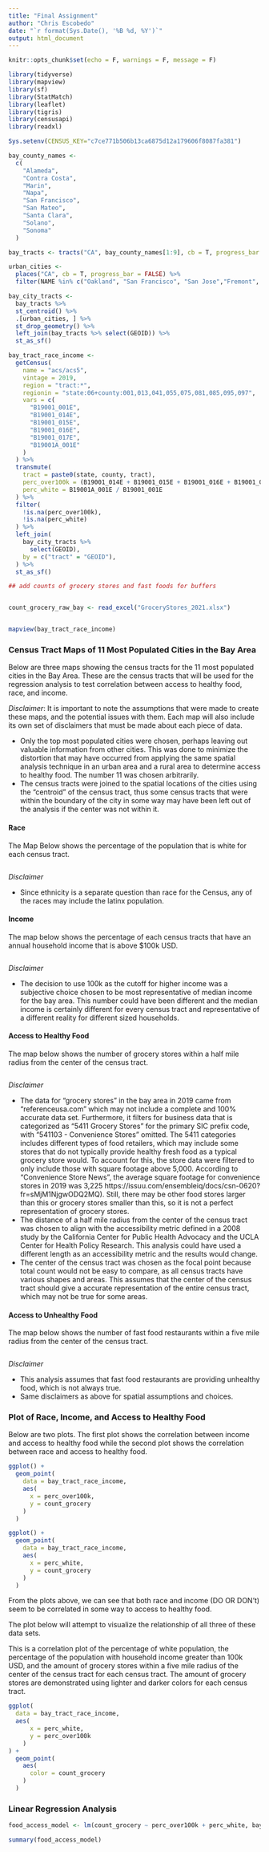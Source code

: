 ```yaml
---
title: "Final Assignment"
author: "Chris Escobedo"
date: "`r format(Sys.Date(), '%B %d, %Y')`"
output: html_document  
---
```


```r
knitr::opts_chunk$set(echo = F, warnings = F, message = F)
```

```r
library(tidyverse)
library(mapview)
library(sf)
library(StatMatch)
library(leaflet)
library(tigris)
library(censusapi)
library(readxl)

Sys.setenv(CENSUS_KEY="c7ce771b506b13ca6875d12a179606f8087fa381")
```

```r
bay_county_names <-
  c(
    "Alameda",
    "Contra Costa",
    "Marin",
    "Napa",
    "San Francisco",
    "San Mateo",
    "Santa Clara",
    "Solano",
    "Sonoma"
  )

bay_tracts <- tracts("CA", bay_county_names[1:9], cb = T, progress_bar = F) 

urban_cities <- 
  places("CA", cb = T, progress_bar = FALSE) %>% 
  filter(NAME %in% c("Oakland", "San Francisco", "San Jose","Fremont", "Santa Rosa", "Hayward", "Sunnyvale", "Santa Clara", "Vallejo", "Concord", "Berkeley"))

bay_city_tracts <-
  bay_tracts %>% 
  st_centroid() %>% 
  .[urban_cities, ] %>% 
  st_drop_geometry() %>% 
  left_join(bay_tracts %>% select(GEOID)) %>% 
  st_as_sf()

bay_tract_race_income <- 
  getCensus(
    name = "acs/acs5",
    vintage = 2019,
    region = "tract:*",
    regionin = "state:06+county:001,013,041,055,075,081,085,095,097",
    vars = c(
      "B19001_001E",
      "B19001_014E",
      "B19001_015E",
      "B19001_016E",
      "B19001_017E",
      "B19001A_001E"
    )
  ) %>% 
  transmute(
    tract = paste0(state, county, tract),
    perc_over100k = (B19001_014E + B19001_015E + B19001_016E + B19001_017E) / B19001_001E,
    perc_white = B19001A_001E / B19001_001E
  ) %>% 
  filter(
    !is.na(perc_over100k),
    !is.na(perc_white)
  ) %>% 
  left_join(
    bay_city_tracts %>% 
      select(GEOID),
    by = c("tract" = "GEOID"),
  ) %>% 
  st_as_sf()

## add counts of grocery stores and fast foods for buffers


count_grocery_raw_bay <- read_excel("GroceryStores_2021.xlsx")


mapview(bay_tract_race_income)
```

### Census Tract Maps of 11 Most Populated Cities in the Bay Area

Below are three maps showing the census tracts for the 11 most populated cities in the Bay Area. These are the census tracts that will be used for the regression analysis to test correlation between access to healthy food, race, and income.

*Disclaimer*: It is important to note the assumptions that were made to create these maps, and the potential issues with them. Each map will also include its own set of disclaimers that must be made about each piece of data.

* Only the top most populated cities were chosen, perhaps leaving out valuable information from other cities. This was done to minimize the distortion that may have occurred from applying the same spatial analysis technique in an urban area and a rural area to determine access to healthy food. The number 11 was chosen arbitrarily.
* The census tracts were joined to the spatial locations of the cities using the "centroid" of the census tract, thus some census tracts that were within the boundary of the city in some way may have been left out of the analysis if the center was not within it.


#### Race

The Map Below shows the percentage of the population that is white for each census tract.

```r

```

*Disclaimer*

* Since ethnicity is a separate question than race for the Census, any of the races may include the latinx population.

#### Income

The map below shows the percentage of each census tracts that have an annual household income that is above $100k USD. 

```r

```

*Disclaimer*

* The decision to use 100k as the cutoff for higher income was a subjective choice chosen to be most representative of median income for the bay area. This number could have been different and the median income is certainly different for every census tract and representative of a different reality for different sized households.

#### Access to Healthy Food

The map below shows the number of grocery stores within a half mile radius from the center of the census tract.

```r

```

*Disclaimer*

* The data for "grocery stores" in the bay area in 2019 came from "referenceusa.com" which may not include a complete and 100% accurate data set. Furthermore, it filters for business data that is categorized as "5411 Grocery Stores" for the primary SIC prefix code, with "541103 - Convenience Stores" omitted. The 5411 categories includes different types of food retailers, which may include some stores that do not typically provide healthy fresh food as a typical grocery store would. To account for this, the store data were filtered to only include those with square footage above 5,000. According to "Convenience Store News", the average square footage for convenience stores in 2019 was 3,225 https://issuu.com/ensembleiq/docs/csn-0620?fr=sMjM1NjgwODQ2MQ). Still, there may be other food stores larger than this or grocery stores smaller than this, so it is not a perfect representation of grocery stores. 
* The distance of a half mile radius from the center of the census tract was chosen to align with the accessibility metric defined in a 2008 study by the California Center for Public Health Advocacy and the UCLA Center for Health Policy Research. This analysis could have used a different length as an accessibility metric and the results would change.
* The center of the census tract was chosen as the focal point because total count would not be easy to compare, as all census tracts have various shapes and areas. This assumes that the center of the census tract should give a accurate representation of the entire census tract, which may not be true for some areas.

#### Access to Unhealthy Food 

The map below shows the number of fast food restaurants within a five mile radius from the center of the census tract.

```r

```

*Disclaimer*

* This analysis assumes that fast food restaurants are providing unhealthy food, which is not always true.
* Same disclaimers as above for spatial assumptions and choices.

### Plot of Race, Income, and Access to Healthy Food

Below are two plots. The first plot shows the correlation between income and access to healthy food while the second plot shows the correlation between race and access to healthy food.

```r
ggplot() +
  geom_point(
    data = bay_tract_race_income,
    aes(
      x = perc_over100k,
      y = count_grocery
    )
  )

ggplot() +
  geom_point(
    data = bay_tract_race_income,
    aes(
      x = perc_white,
      y = count_grocery
    )
  )
```

From the plots above, we can see that both race and income (DO OR DON't) seem to be correlated in some way to access to healthy food. 

The plot below will attempt to visualize the relationship of all three of these data sets.

This is a correlation plot of the percentage of white population, the percentage of the population with household income greater than 100k USD, and the amount of grocery stores within a five mile radius of the center of the census tract for each census tract. The amount of grocery stores are demonstrated using lighter and darker colors for each census tract.

```r
ggplot(
  data = bay_tract_race_income,
  aes(
      x = perc_white,
      y = perc_over100k
    )
) +
  geom_point(
    aes(
      color = count_grocery
    )
  )
```

### Linear Regression Analysis 



```r
food_access_model <- lm(count_grocery ~ perc_over100k + perc_white, bay_multiple_tract)

summary(food_access_model)
```








